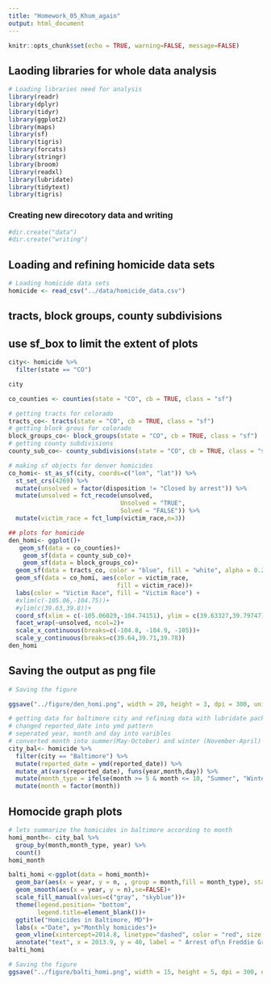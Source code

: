 ```yaml
---
title: "Homework_05_Khum_again"
output: html_document
---
```


```r
knitr::opts_chunk$set(echo = TRUE, warning=FALSE, message=FALSE)
```

## Laoding libraries for whole data analysis

```r
# Loading libraries need for analysis
library(readr)
library(dplyr)
library(tidyr)
library(ggplot2)
library(maps)
library(sf)
library(tigris)
library(forcats)
library(stringr)
library(broom)
library(readxl)
library(lubridate)
library(tidytext)
library(tigris)

```

### Creating new direcotory data and writing

```r
#dir.create("data")
#dir.create("writing")
```

## Loading and refining homicide data sets

```r
# Loading homicide data sets
homicide <- read_csv("../data/homicide_data.csv")

```

## tracts, block groups, county subdivisions
## use sf_box to limit the extent of plots
```r
city<- homicide %>%
  filter(state == "CO")

city

co_counties <- counties(state = "CO", cb = TRUE, class = "sf")

# getting tracts for colorado
tracts_co<- tracts(state = "CO", cb = TRUE, class = "sf")
# getting block grous for colorado
block_groups_co<- block_groups(state = "CO", cb = TRUE, class = "sf")
# getting county subdivisions
county_sub_co<- county_subdivisions(state = "CO", cb = TRUE, class = "sf")

# making sf objects for denver homicides
co_homi<- st_as_sf(city, coords=c("lon", "lat")) %>%
  st_set_crs(4269) %>%
  mutate(unsolved = factor(disposition != "Closed by arrest")) %>%
  mutate(unsolved = fct_recode(unsolved,
                               Unsolved = "TRUE",
                               Solved = "FALSE")) %>%
  mutate(victim_race = fct_lump(victim_race,n=3))

## plots for homicide
den_homi<- ggplot()+
   geom_sf(data = co_counties)+
    geom_sf(data = county_sub_co)+
    geom_sf(data = block_groups_co)+
  geom_sf(data = tracts_co, color = "blue", fill = "white", alpha = 0.2)+
  geom_sf(data = co_homi, aes(color = victim_race,
                              fill = victim_race))+
  labs(color = "Victim Race", fill = "Victim Race") + 
  #xlim(c(-105.06,-104.75))+
  #ylim(c(39.63,39.8))+
  coord_sf(xlim = c(-105.06029,-104.74151), ylim = c(39.63327,39.79747), expand = FALSE)+
  facet_wrap(~unsolved, ncol=2)+
  scale_x_continuous(breaks=c(-104.8, -104.9, -105))+
  scale_y_continuous(breaks=c(39.64,39.71,39.78))
den_homi

```

## Saving the output as png file

```r
# Saving the figure

ggsave("../figure/den_homi.png", width = 20, height = 3, dpi = 300, units = c("in"))

```

```r
# getting data for baltimore city and refining data with lubridate packages
# changed reported_date into ymd pattern
# seperated year, month and day into varibles
# converted month into summer(May-October) and winter (November-April)
city_bal<- homicide %>%
  filter(city == "Baltimore") %>%
  mutate(reported_date = ymd(reported_date)) %>%
  mutate_at(vars(reported_date), funs(year,month,day)) %>%
  mutate(month_type = ifelse(month >= 5 & month <= 10, "Summer", "Winter")) %>%
  mutate(month = factor(month))

```

## Homocide graph plots

```r
# lets summarize the homicides in baltimore according to month
homi_month<- city_bal %>%
  group_by(month,month_type, year) %>%
  count()
homi_month

balti_homi <-ggplot(data = homi_month)+
  geom_bar(aes(x = year, y = n, , group = month,fill = month_type), stat = "identity", position = "dodge")+
  geom_smooth(aes(x = year, y = n),se=FALSE)+
  scale_fill_manual(values=c("gray", "skyblue"))+
  theme(legend.position= "bottom",
        legend.title=element_blank())+
  ggtitle("Homicides in Baltimore, MD")+
  labs(x ="Date", y="Monthly homicides")+
  geom_vline(xintercept=2014.8, linetype="dashed", color = "red", size = 1.5)+
  annotate("text", x = 2013.9, y = 40, label = " Arrest of\n Freddie Gray")
balti_homi

```

```r
# Saving the figure
ggsave("../figure/balti_homi.png", width = 15, height = 5, dpi = 300, units = c("in"))
```

